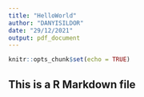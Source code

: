```yaml
---
title: "HelloWorld"
author: "DANYISILDOR"
date: "29/12/2021"
output: pdf_document
---
```


```r
knitr::opts_chunk$set(echo = TRUE)
```

## This is a R Markdown file
